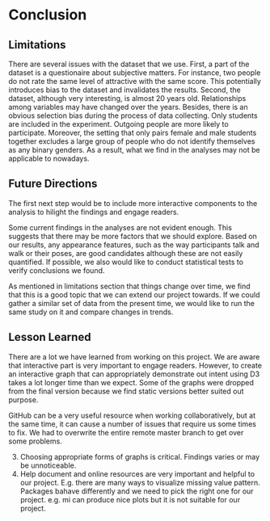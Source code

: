 # Conclusion

## Limitations

There are several issues with the dataset that we use. First, a part of the dataset is a questionaire about subjective matters. For instance, two people do not rate the same level of attractive with the same score. This potentially introduces bias to the dataset and invalidates the results. Second, the dataset, although very interesting, is almost 20 years old. Relationships among variables may have changed over the years. Besides, there is an obvious selection bias during the process of data collecting. Only students are included in the experiment. Outgoing people are more likely to participate. Moreover, the setting that only pairs female and male students together excludes a large group of people who do not identify themselves as any binary genders. As a result, what we find in the analyses may not be applicable to nowadays. 

## Future Directions

The first next step would be to include more interactive components to the analysis to hilight the findings and engage readers. 

Some current findings in the analyses are not evident enough. This suggests that there may be more factors that we should explore. Based on our results, any appearance features, such as the way participants talk and walk or their poses, are good candidates although these are not easily quantified. If possible, we also would like to conduct statistical tests to verify conclusions we found. 

As mentioned in limitations section that things change over time, we find that this is a good topic that we can extend our project towards. If we could gather a similar set of data from the present time, we would like to run the same study on it and compare changes in trends.

## Lesson Learned

There are a lot we have learned from working on this project. We are aware that interactive part is very important to engage readers. However, to create an interactive graph that can appropriately demonstrate out intent using D3 takes a lot longer time than we expect. Some of the graphs were dropped from the final version because we find static versions better suited out purpose. 

GitHub can be a very useful resource when working collaboratively, but at the same time, it can cause a number of issues that require us some times to fix. We had to overwrite the entire remote master branch to get over some problems.


3. Choosing appropriate forms of graphs is critical. Findings varies or may be unnoticeable.
4. Help document and online resources are very important and helpful to our project. E.g. there are many ways to visualize missing value pattern. Packages bahave differently and we need to pick the right one for our project. e.g. mi can produce nice plots but it is not suitable for our project.  
